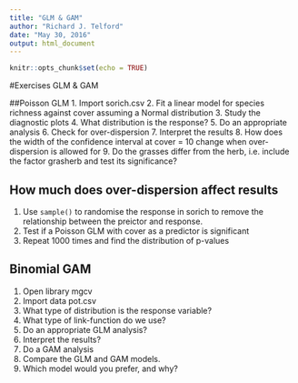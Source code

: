 ```yaml
---
title: "GLM & GAM"
author: "Richard J. Telford"
date: "May 30, 2016"
output: html_document
---
```


```r
knitr::opts_chunk$set(echo = TRUE)
```

#Exercises GLM & GAM

##Poisson GLM
1. Import sorich.csv
2. Fit a linear model for species richness against cover assuming a Normal distribution
3. Study the diagnostic plots
4. What distribution is the response?
5. Do an appropriate analysis
6. Check for over-dispersion
7. Interpret the results
8. How does the width of the confidence interval at cover = 10 change when over-dispersion is allowed for
9. Do the grasses differ from the herb, i.e. include the factor grasherb and test its significance?


## How much does over-dispersion affect results
1. Use `sample()` to randomise the response in sorich to remove the relationship between the preictor and response.
2. Test if a Poisson GLM with cover as a predictor is significant
3. Repeat 1000 times and find the distribution of p-values

## Binomial GAM

1. Open library mgcv
2. Import data pot.csv
3. What type of distribution is the response variable?
4. What type of link-function do we use?
5. Do an appropriate GLM analysis?
6. Interpret the results?
7. Do a GAM analysis
8. Compare the GLM and GAM models.
9. Which model would you prefer, and why?